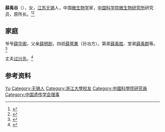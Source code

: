 '''薛禹谷'''（{{bd|1923年|}}），女，[[江苏|江苏]][[无锡|无锡]]人，中国[[微生物学|微生物学]]家，[[中国科学院微生物研究所|中国科学院微生物研究所]]研究员，原所长。<ref>{{Cite book|title=古今中外女名人辞典|author=中国妇女管理干部学院编|publisher=中国广播电视出版社|year=1989|isbn=|location=北京|pages=}}</ref><ref>{{Cite book|title=无锡名人辞典|author=赵永良主编; 徐暐, 张海保, 徐明明副主编|publisher=南京大学出版社|year=1989|isbn=|location=南京|pages=}}</ref>

== 家庭 ==
爷爷[[薛华阁|薛华阁]]，父亲[[薛明劍|薛明劍]]，四叔[[薛萼果|薛萼果]]（孙冶方）。第弟[[薛禹胜|薛禹胜]]、堂弟[[薛禹群|薛禹群]]等。<ref>{{Cite web|title=传统村落——人才摇篮江苏礼社村|url=http://www.xinhuanet.com//photo/2013-04/17/c_124593025.htm|accessdate=2021-01-07|work=新华网}}</ref>

丈夫[[过兴先|过兴先]]。<ref>{{Cite web|title=薛明劍|url=http://mhdb.mh.sinica.edu.tw/ACWP/author.php?no=1558|accessdate=2021-01-07|work=中央研究院近代史研究所}}</ref>

== 参考资料 ==
{{reflist}}

{{中国人物小作品}}
{{Navboxes
| title  = 薛禹谷在[[中国遗传学会|中国遗传学会]]的职务
| list1  =
{{中国遗传学会第一届理事会}}
}}

{{Authority control}}
{{DEFAULTSORT:Xue薛}}
[[Category:薛姓|Yu]]
[[Category:无锡人|Category:无锡人]]
[[Category:浙江大學校友|Category:浙江大學校友]]
[[Category:中國科學院研究員|Category:中國科學院研究員]]
[[Category:中国遗传学会理事|Category:中国遗传学会理事]]